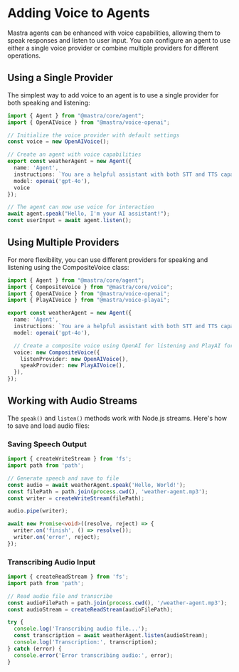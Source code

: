 # Adding Voice to Agents

Mastra agents can be enhanced with voice capabilities, allowing them to speak responses and listen to user input. You can configure an agent to use either a single voice provider or combine multiple providers for different operations.

## Using a Single Provider

The simplest way to add voice to an agent is to use a single provider for both speaking and listening:

```typescript
import { Agent } from "@mastra/core/agent";
import { OpenAIVoice } from "@mastra/voice-openai";

// Initialize the voice provider with default settings
const voice = new OpenAIVoice();

// Create an agent with voice capabilities
export const weatherAgent = new Agent({
  name: 'Agent',
  instructions: `You are a helpful assistant with both STT and TTS capabilities.`,
  model: openai('gpt-4o'),
  voice
});

// The agent can now use voice for interaction
await agent.speak("Hello, I'm your AI assistant!");
const userInput = await agent.listen();
```

## Using Multiple Providers

For more flexibility, you can use different providers for speaking and listening using the CompositeVoice class:

```typescript
import { Agent } from "@mastra/core/agent";
import { CompositeVoice } from "@mastra/core/voice";
import { OpenAIVoice } from "@mastra/voice-openai";
import { PlayAIVoice } from "@mastra/voice-playai";

export const weatherAgent = new Agent({
  name: 'Agent',
  instructions: `You are a helpful assistant with both STT and TTS capabilities.`,
  model: openai('gpt-4o'),

  // Create a composite voice using OpenAI for listening and PlayAI for speaking
  voice: new CompositeVoice({
    listenProvider: new OpenAIVoice(),
    speakProvider: new PlayAIVoice(),
  }),
});
```

## Working with Audio Streams

The `speak()` and `listen()` methods work with Node.js streams. Here's how to save and load audio files:

### Saving Speech Output

```typescript
import { createWriteStream } from 'fs';
import path from 'path';

// Generate speech and save to file
const audio = await weatherAgent.speak('Hello, World!');
const filePath = path.join(process.cwd(), 'weather-agent.mp3');
const writer = createWriteStream(filePath);

audio.pipe(writer);

await new Promise<void>((resolve, reject) => {
  writer.on('finish', () => resolve());
  writer.on('error', reject);
});
```

### Transcribing Audio Input

```typescript
import { createReadStream } from 'fs';
import path from 'path';

// Read audio file and transcribe
const audioFilePath = path.join(process.cwd(), '/weather-agent.mp3');
const audioStream = createReadStream(audioFilePath);

try {
  console.log('Transcribing audio file...');
  const transcription = await weatherAgent.listen(audioStream);
  console.log('Transcription:', transcription);
} catch (error) {
  console.error('Error transcribing audio:', error);
}
```
